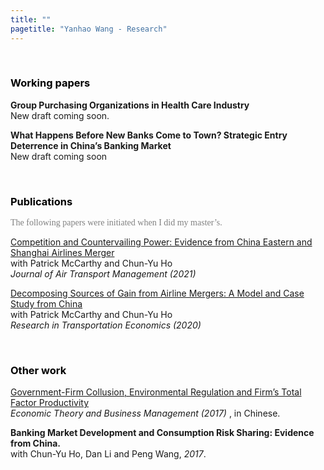 ```yaml
---
title: ""
pagetitle: "Yanhao Wang - Research"
---
```


<link rel="stylesheet" href="style.css" type="text/css">
<br>

### <span style="color:Black">Working papers<span>
**Group Purchasing Organizations in Health Care Industry**<br>
New draft coming soon.

**What Happens Before New Banks Come to Town? Strategic Entry Deterrence in China’s Banking Market**<br>
New draft coming soon


<br>

### <span style="color:Black">Publications<span>

<span style="color:grey; font-family:'Times New Roman'" >The following papers were initiated when I did my master's.</span>

[Competition and Countervailing Power: Evidence from China Eastern and Shanghai Airlines Merger](files/papers/HMW_JATM2021.pdf)<br>
with Patrick McCarthy and Chun-Yu Ho<br>
*Journal of Air Transport Management (2021)* 

[Decomposing Sources of Gain from Airline Mergers: A Model and Case Study from China](files/papers/HMW_RTE2020.pdf)<br>
with Patrick McCarthy and Chun-Yu Ho<br>
*Research in Transportation Economics (2020)* 


<br>

### <span style="color:Black">Other work<span>

[Government-Firm Collusion, Environmental Regulation and Firm's Total Factor Productivity](files/papers/ER_TFP_2017.pdf)<br>
*Economic Theory and Business Management (2017)* , in Chinese.

**Banking Market Development and Consumption Risk Sharing: Evidence from China.**<br>
with Chun-Yu Ho, Dan Li and Peng Wang, *2017*.<br> 


<!-- *For more writings and presentations, see my CV [here](files/CV_YanhaoWang_May2019.pdf).* -->